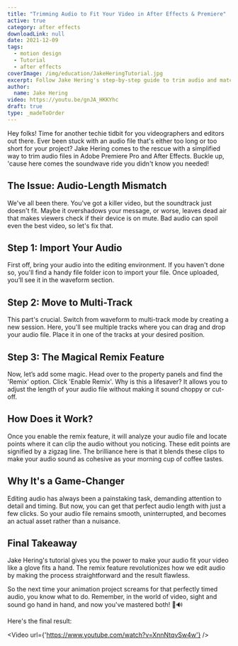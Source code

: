 ```yaml
---
title: "Trimming Audio to Fit Your Video in After Effects & Premiere"
active: true
category: after effects
downloadLink: null
date: 2021-12-09
tags:
  - motion design
  - Tutorial
  - after effects
coverImage: /img/education/JakeHeringTutorial.jpg
excerpt: Follow Jake Hering's step-by-step guide to trim audio and match it to your video length using After Effects and Premiere Pro.
author:
  name: Jake Hering
video: https://youtu.be/gnJA_HKKYhc
draft: true
type: _madeToOrder
---
```

Hey folks! Time for another techie tidbit for you videographers and editors out there. Ever been stuck with an audio file that's either too long or too short for your project? Jake Hering comes to the rescue with a simplified way to trim audio files in Adobe Premiere Pro and After Effects. Buckle up, 'cause here comes the soundwave ride you didn't know you needed!

## The Issue: Audio-Length Mismatch

We've all been there. You've got a killer video, but the soundtrack just doesn't fit. Maybe it overshadows your message, or worse, leaves dead air that makes viewers check if their device is on mute. Bad audio can spoil even the best video, so let's fix that.

## Step 1: Import Your Audio

First off, bring your audio into the editing environment. If you haven't done so, you'll find a handy file folder icon to import your file. Once uploaded, you’ll see it in the waveform section.

## Step 2: Move to Multi-Track

This part's crucial. Switch from waveform to multi-track mode by creating a new session. Here, you'll see multiple tracks where you can drag and drop your audio file. Place it in one of the tracks at your desired position.

## Step 3: The Magical Remix Feature

Now, let’s add some magic. Head over to the property panels and find the 'Remix' option. Click 'Enable Remix'. Why is this a lifesaver? It allows you to adjust the length of your audio file without making it sound choppy or cut-off. 

## How Does it Work?

Once you enable the remix feature, it will analyze your audio file and locate points where it can clip the audio without you noticing. These edit points are signified by a zigzag line. The brilliance here is that it blends these clips to make your audio sound as cohesive as your morning cup of coffee tastes.

## Why It's a Game-Changer

Editing audio has always been a painstaking task, demanding attention to detail and timing. But now, you can get that perfect audio length with just a few clicks. So your audio file remains smooth, uninterrupted, and becomes an actual asset rather than a nuisance.

## Final Takeaway

Jake Hering's tutorial gives you the power to make your audio fit your video like a glove fits a hand. The remix feature revolutionizes how we edit audio by making the process straightforward and the result flawless. 

So the next time your animation project screams for that perfectly timed audio, you know what to do. Remember, in the world of video, sight and sound go hand in hand, and now you've mastered both! 🎥🔊

Here's the final result:

<Video url={'https://www.youtube.com/watch?v=XnnNtqvSw4w'} />
